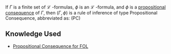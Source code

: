 If <math>\Gamma</math> is a finite set of <math>\mathcal{L}</math> -formulas, <math>\phi</math> is an <math>\mathcal{L}</math> -formula, and <math>\phi</math> is a [[Propositional Consequence for FOL|propositional consequence]] of <math>\Gamma,</math> then <math>(\Gamma, \phi)</math> is a rule of inference of type Propositional Consequence, abbreviated as: <math>(\mathrm{PC})</math>

== Knowledge Used ==

* [[Propositional Consequence for FOL]]
{{Knowledge Metadata|Deductions|Definition}}